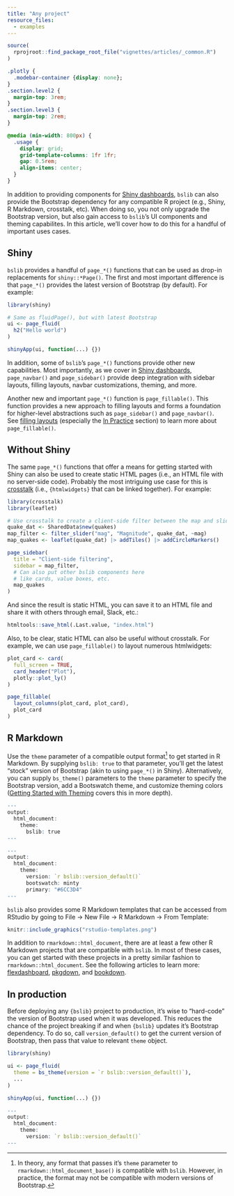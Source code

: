```yaml
---
title: "Any project"
resource_files:
  - examples
---
```


```r
source(
  rprojroot::find_package_root_file("vignettes/articles/_common.R")
)
```

```css
.plotly {
  .modebar-container {display: none};
}
.section.level2 {
  margin-top: 3rem;
}
.section.level3 {
  margin-top: 2rem;
}
```

```scss
@media (min-width: 800px) {
  .usage {
    display: grid;
    grid-template-columns: 1fr 1fr;
    gap: 0.5rem;
    align-items: center;
  }
}
```


In addition to providing components for [Shiny dashboards](../dashboards), `bslib` can also provide the Bootstrap dependency for any compatible R project (e.g., Shiny, R Markdown, crosstalk, etc). When doing so, you not only upgrade the Bootstrap version, but also gain access to `bslib`'s UI components and theming capabilites. In this article, we'll cover how to do this for a handful of important uses cases.

## Shiny

`bslib` provides a handful of `page_*()` functions that can be used as drop-in replacements for `shiny::*Page()`. The first and most important difference is that `page_*()` provides the latest version of Bootstrap (by default). For example:

```r
library(shiny)

# Same as fluidPage(), but with latest Bootstrap
ui <- page_fluid(
  h2("Hello world")
)

shinyApp(ui, function(...) {})
```

In addition, some of `bslib`'s `page_*()` functions provide other new capabilities. Most importantly, as we cover in [Shiny dashboards](../dashboards), `page_navbar()` and  `page_sidebar()` provide deep integration with sidebar layouts, filling layouts, navbar customizations, theming, and more.

Another new and important `page_*()` function is `page_fillable()`. This function provides a new approach to filling layouts and forms a foundation for higher-level abstractions such as `page_sidebar()` and `page_navbar()`. See [filling layouts](../filling) (especially the [In Practice](../filling#in-practice) section) to learn more about `page_fillable()`.


## Without Shiny

The same `page_*()` functions that offer a means for getting started with Shiny can also be used to create static HTML pages (i.e., an HTML file with no server-side code). Probably the most intriguing use case for this is [crosstalk](https://rstudio.github.io/crosstalk/) (i.e., `{htmlwidgets}` that can be linked together). For example:

```r
library(crosstalk)
library(leaflet)

# Use crosstalk to create a client-side filter between the map and slider
quake_dat <- SharedData$new(quakes)
map_filter <- filter_slider("mag", "Magnitude", quake_dat, ~mag)
map_quakes <- leaflet(quake_dat) |> addTiles() |> addCircleMarkers()

page_sidebar(
  title = "Client-side filtering",
  sidebar = map_filter,
  # Can also put other bslib components here
  # like cards, value boxes, etc.
  map_quakes
)
```

And since the result is static HTML, you can save it to an HTML file and share it with others through email, Slack, etc.:

```r
htmltools::save_html(.Last.value, "index.html")
```

Also, to be clear, static HTML can also be useful without crosstalk. For example, we can use `page_fillable()` to layout numerous htmlwidgets:

```r
plot_card <- card(
  full_screen = TRUE,
  card_header("Plot"),
  plotly::plot_ly()
)

page_fillable(
  layout_columns(plot_card, plot_card),
  plot_card
)
```


## R Markdown

Use the `theme` parameter of a compatible output format[^output-format] to get started in R Markdown.
By supplying `bslib: true` to that parameter, you'll get the latest "stock" version of Bootstrap (akin to using `page_*()` in Shiny). Alternatively, you can supply `bs_theme()` parameters to the `theme` parameter to specify the Bootstrap version, add a Bootswatch theme, and customize theming colors ([Getting Started with Theming](../theming) covers this in more depth).

[^output-format]: In theory, any format that passes it's `theme` parameter to `rmarkdown::html_document_base()` is compatible with `bslib`.
However, in practice, the format may not be compatible with modern versions of Bootstrap.


::: usage
```r
---
output:
  html_document:
    theme:
      bslib: true
---
```

```r
---
output:
  html_document:
    theme:
      version: `r bslib::version_default()`
      bootswatch: minty
      primary: "#6CC3D4"
---
```
:::


:::: {.row .my-3}
::: col-md-6
`bslib` also provides some R Markdown templates that can be accessed from RStudio by going to File -> New File -> R Markdown -> From Template:
:::

::: col-md-6
```r
knitr::include_graphics("rstudio-templates.png")
```
:::
::::


In addition to `rmarkdown::html_document`, there are at least a few other R Markdown projects that are compatible with `bslib`. In most of these cases, you can get started with these projects in a pretty similar fashion to `rmarkdown::html_document`. See the following articles to learn more: [flexdashboard](https://flexdashboard-pkg.netlify.app/articles/theme.html), [pkgdown](https://pkgdown.r-lib.org/articles/customise.html), and [bookdown](https://pkgs.rstudio.com/bookdown/reference/bs4_book.html).


## In production

Before deploying any `{bslib}` project to production, it's wise to "hard-code" the version of Bootstrap used when it was developed. This reduces the chance of the project breaking if and when `{bslib}` updates it's Bootstrap dependency. To do so, call `version_default()` to get the current version of Bootstrap, then pass that value to relevant `theme` object.


::: usage
```r
library(shiny)

ui <- page_fluid(
  theme = bs_theme(version = `r bslib::version_default()`),
  ...
)

shinyApp(ui, function(...) {})
```

```r
---
output:
  html_document:
    theme:
      version: `r bslib::version_default()`
---
```
:::
